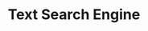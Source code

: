 ---
title: Text Search Engine
description: Developing a simple text search with Python
publishedDate: 2024-01-05
keywords: [search engine]
tag: Machine Learning
published: false
---